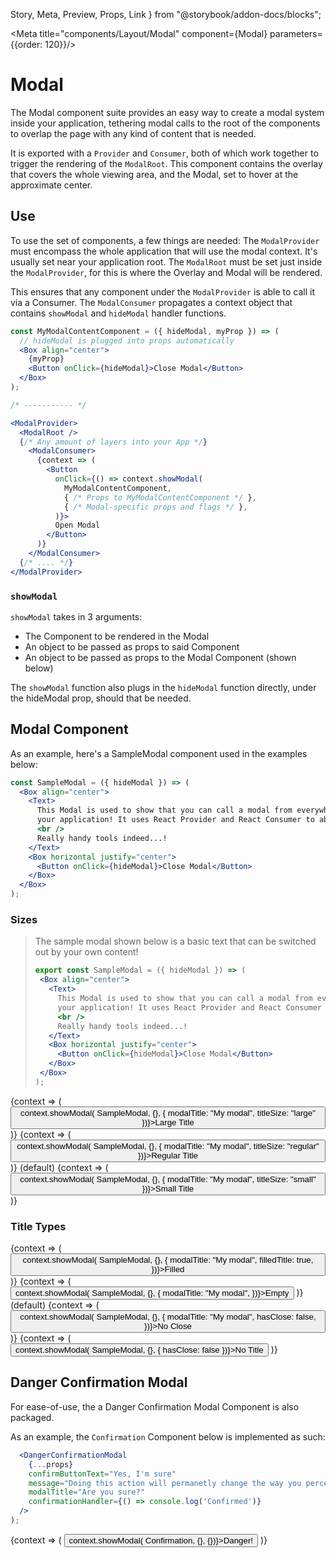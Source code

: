   Story,
  Meta,
  Preview,
  Props,
  Link
} from "@storybook/addon-docs/blocks";

<Meta title="components/Layout/Modal" component={Modal} parameters={{order: 120}}/>

# Modal

The Modal component suite provides an easy way to create a modal system inside your application, tethering modal calls to the root of the components to overlap the page with any kind of content that is needed.

It is exported with a ```Provider``` and ```Consumer```, both of which work together to trigger the rendering of the ```ModalRoot```. This component contains the overlay that covers the whole viewing area, and the Modal, set to hover at the approximate center.

## Use

To use the set of components, a few things are needed: The ```ModalProvider``` must encompass the whole application that will use the modal context. It's usually set near your application root. The ```ModalRoot``` must be set just inside the ```ModalProvider```, for this is where the Overlay and Modal will be rendered.

This ensures that any component under the ```ModalProvider``` is able to call it via a Consumer. The ```ModalConsumer``` propagates a context object that contains ```showModal``` and ```hideModal``` handler functions.

```jsx
const MyModalContentComponent = ({ hideModal, myProp }) => (
  // hideModal is plugged into props automatically
  <Box align="center">
    {myProp}
    <Button onClick={hideModal}>Close Modal</Button>
  </Box>
);

/* ----------- */

<ModalProvider>
  <ModalRoot />
  {/* Any amount of layers into your App */}
    <ModalConsumer>
      {context => (
        <Button
          onClick={() => context.showModal(
            MyModalContentComponent,
            { /* Props to MyModalContentComponent */ },
            { /* Modal-specific props and flags */ },
          )}>
          Open Modal
        </Button>
      )}
    </ModalConsumer>
  {/* .... */}
</ModalProvider>
```
### ```showModal```

```showModal``` takes in 3 arguments:
- The Component to be rendered in the Modal
- An object to be passed as props to said Component
- An object to be passed as props to the Modal Component (shown below)

The ```showModal``` function also plugs in the ```hideModal``` function directly, under the hideModal prop, should that be needed.

## Modal Component

<Props of={TitleBar} />

As an example, here's a SampleModal component used in the examples below:

```jsx
const SampleModal = ({ hideModal }) => (
  <Box align="center">
    <Text>
      This Modal is used to show that you can call a modal from everywhere in
      your application! It uses React Provider and React Consumer to able to so.
      <br />
      Really handy tools indeed...!
    </Text>
    <Box horizontal justify="center">
      <Button onClick={hideModal}>Close Modal</Button>
    </Box>
  </Box>
);
```

### Sizes

> The sample modal shown below is a basic text that can be switched out by your own content!
>
>```jsx
>export const SampleModal = ({ hideModal }) => (
>  <Box align="center">
>    <Text>
>      This Modal is used to show that you can call a modal from everywhere in
>      your application! It uses React Provider and React Consumer to able to so.
>      <br />
>      Really handy tools indeed...!
>    </Text>
>    <Box horizontal justify="center">
>      <Button onClick={hideModal}>Close Modal</Button>
>    </Box>
>  </Box>
>);
>```

<Preview>
  <Story name="Sizes">
    <ModalProvider>
      <ModalRoot />
      <Box horizontal style={{ height: '270px'}} align="center" justify="center" >
          <ModalConsumer>
            {context => (
              <Button
                onClick={() => context.showModal(
                    SampleModal, {}, {
                      modalTitle: "My modal",
                      titleSize: "large"
                })}>Large Title</Button>
            )}
          </ModalConsumer>
        <Box align="center" type="flat" style={{paddingTop: '20px'}}>
          <ModalConsumer>
            {context => (
              <Button
                onClick={() => context.showModal(
                    SampleModal, {}, {
                      modalTitle: "My modal",
                      titleSize: "regular"
                })}>Regular Title</Button>
            )}
          </ModalConsumer>
          <Text style={{paddingTop: '5px'}}>(default)</Text>
        </Box>
        <ModalConsumer>
          {context => (
            <Button
              onClick={() => context.showModal(
                  SampleModal, {}, {
                    modalTitle: "My modal",
                    titleSize: "small"
              })}>Small Title</Button>
          )}
        </ModalConsumer>
      </Box>
    </ModalProvider>
  </Story>
</Preview>

### Title Types

<Preview>
  <Story name="Types">
    <ModalProvider>
      <ModalRoot />
      <Box horizontal style={{ height: '270px'}} align="center" justify="center" >
          <ModalConsumer>
            {context => (
              <Button
                onClick={() => context.showModal(
                    SampleModal, {}, {
                      modalTitle: "My modal",
                      filledTitle: true,
                })}>Filled</Button>
            )}
          </ModalConsumer>
        <Box align="center" type="flat" style={{paddingTop: '20px'}}>
          <ModalConsumer>
            {context => (
              <Button
                onClick={() => context.showModal(
                    SampleModal, {}, {
                      modalTitle: "My modal",
                })}>Empty</Button>
            )}
          </ModalConsumer>
          <Text style={{paddingTop: '5px'}}>(default)</Text>
        </Box>
        <ModalConsumer>
          {context => (
            <Button
              onClick={() => context.showModal(
                  SampleModal, {}, {
                    modalTitle: "My modal",
                    hasClose: false,
              })}>No Close</Button>
          )}
        </ModalConsumer>
        <ModalConsumer>
          {context => (
            <Button
              onClick={() => context.showModal(
                  SampleModal, {}, { hasClose: false })}>No Title</Button>
          )}
        </ModalConsumer>
      </Box>
    </ModalProvider>
  </Story>
</Preview>

## Danger Confirmation Modal

For ease-of-use, the a Danger Confirmation Modal Component is also packaged.

<Props of={ThemelessDangerConfirmationModal} />

As an example, the ```Confirmation``` Component below is implemented as such:

```jsx
  <DangerConfirmationModal
    {...props}
    confirmButtonText="Yes, I'm sure"
    message="Doing this action will permanetly change the way you perceive the universe around you."
    modalTitle="Are you sure?"
    confirmationHandler={() => console.log('Confirmed')}
  />
);
```

<Preview>
  <Story name="Danger Confirmation">
    <ModalProvider>
      <ModalRoot />
      <Box horizontal style={{ height: '270px'}} align="center" justify="center" >
          <ModalConsumer>
            {context => (
              <Button
                type="danger"
                onClick={() => context.showModal(
                    Confirmation, {}, {})}>Danger!</Button>
            )}
          </ModalConsumer>
      </Box>
    </ModalProvider>
  </Story>
</Preview>

